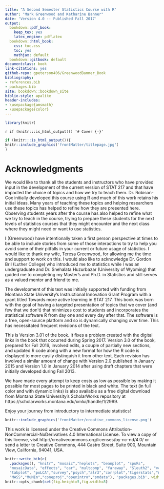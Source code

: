 ```yaml
--- 
title: "A Second Semester Statistics Course with R"
author: "Mark Greenwood and Katharine Banner"
date: 'Version 4.0 -- Published Fall 2017'
output:
  bookdown::pdf_book: 
    keep_tex: yes
    latex_engine: pdflatex
  bookdown::html_book:
    css: toc.css
    toc: yes
    mathjax: default
  bookdown::gitbook: default
documentclass: book
link-citations: yes
github-repo: gpeterson406/GreenwoodBanner_Book
bibliography:
- references.bib
- packages.bib
site: bookdown::bookdown_site
biblio-style: apalike
header-includes:
- \usepackage{amsmath}
- \usepackage{color}
---
```


```r
library(knitr)
```

`r if (knitr:::is_html_output()) '# Cover {-}'`

```r
if (knitr:::is_html_output()){
knitr::include_graphics('frontMatter/titlepage.jpg')
}
```

# Acknowledgments {-}

We would like to thank all the students and instructors who have provided input in the development of the current version of STAT 217 and that have impacted the choice of topics and how we try to teach them. Dr. Robison-Cox initially developed this course using R and much of this work retains his initial ideas. Many years of teaching these topics and helping researchers use these topics has helped to refine how they are presented here. Observing students years after the course has also helped to refine what we try to teach in the course, trying to prepare these students for the next levels of statistics courses that they might encounter and the next class where they might need or want to use statistics.

I (Greenwood) have intentionally taken a first person perspective at times to be able to include stories from some of those interactions to try to help you avoid some of their pitfalls in your current or future usage of statistics. I would like to thank my wife, Teresa Greenwood, for allowing me the time and support to work on this. I would also like to acknowledge Dr. Gordon Bril (Luther College) who introduced me to statistics while I was an undergraduate and Dr. Snehalata Huzurbazar (University of Wyoming) that guided me to completing my Master’s and Ph.D. in Statistics and still serves as a valued mentor and friend to me.

The development of this text was initially supported with funding from Montana State University’s Instructional Innovation Grant Program with a grant titled Towards more active learning in STAT 217. This book was born with the goal of having a targeted presentation of topics that we cover (and few that we don’t) that minimizes cost to students and incorporates the statistical software R from day one and every day after that. The software is a free, open-source platform and so is dynamically changing over time. This has necessitated frequent revisions of the text. 

This is Version 3.01 of the book. It fixes a problem created with the digital links in the book that occurred during Spring 2017. Version 3.0 of the book, prepared for Fall 2016, involved edits, a couple of partially new sections, and updated R code along with a new format for how the R code is displayed to more easily distinguish it from other text. Each revision has involved a similar amount of change with Version 2.0 published in January 2015 and Version 1.0 in January 2014 after using draft chapters that were initially developed during Fall 2013.

We have made every attempt to keep costs as low as possible by making it possible for most pages to be printed in black and white. The text (in full color and with dynamic links) is also available as a free digital download from Montana State University’s ScholarWorks repository at https://scholarworks.montana.edu/xmlui/handle/1/2999. 

Enjoy your journey from introductory to intermediate statistics!
 
```r
knitr::include_graphics('frontMatter/creative_commons_license.png')
```

This work is licensed under the Creative Commons Attribution-NonCommercial-NoDerivatives 4.0 International License. To view a copy of this license, visit http://creativecommons.org/licenses/by-nc-nd/4.0/ or send a letter to Creative Commons, 444 Castro Street, Suite 900, Mountain View, California, 94041, USA.

```r
knitr::write_bib(c(
  .packages(), "knitr", "mosaic","heplots", "beanplot", "spuRs",
  "mosaicData", "effects", "car", "multcomp", "faraway", "Sleuth2", "vcd",
  "tabplot", "poLCA","survey","psych","alr3","corrplot","tigerstats","manipulate",
  "MASS","MuMIn","coneproj","openintro","smdata"), 'packages.bib', width = 60)
knitr::opts_chunk$set(fig.height=5,fig.width=8)
```
